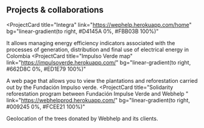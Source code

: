 ## Projects & collaborations

<ProjectCard
  title="Integra"
  link="https://wephelp.herokuapp.com/home"
  bg="linear-gradient(to right, #D4145A 0%, #FBB03B 100%)"
>
  It allows managing energy efficiency indicators associated with the processes of generation,
  distribution and final use of electrical energy in Colombia
</ProjectCard>
<ProjectCard
  title="Impulso Verde map"
  link="https://impulsoverde.herokuapp.com/"
  bg="linear-gradient(to right, #662D8C 0%, #ED1E79 100%)"
>
  A web page that allows you to view the plantations and reforestation carried out by the Fundación Impulso verde.
</ProjectCard>
<ProjectCard
  title="Solidarity reforestation program between Fundación Impulse Verde and Webhelp "
  link="https://webhelpprod.herokuapp.com/"
  bg="linear-gradient(to right, #009245 0%, #FCEE21 100%)"
>
  Geolocation of the trees donated by Webhelp and its clients.
</ProjectCard>
